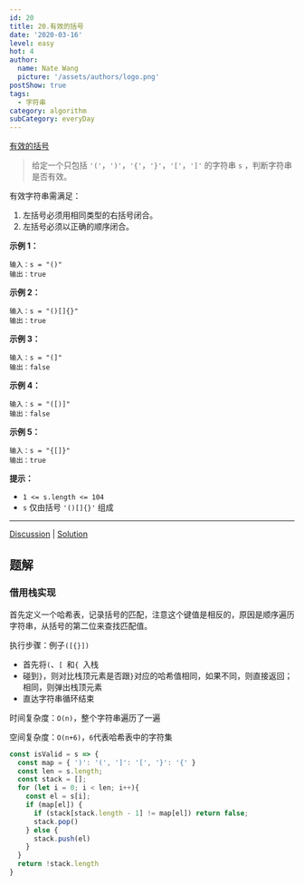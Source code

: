 ```yaml
---
id: 20
title: 20.有效的括号
date: '2020-03-16'
level: easy
hot: 4
author:
  name: Nate Wang
  picture: '/assets/authors/logo.png'
postShow: true
tags:
  - 字符串
category: algorithm
subCategory: everyDay
---
```




[有效的括号](https://leetcode-cn.com/problems/valid-parentheses/description/)



> 给定一个只包括 `'('`，`')'`，`'{'`，`'}'`，`'['`，`']'` 的字符串 `s` ，判断字符串是否有效。

有效字符串需满足：

1. 左括号必须用相同类型的右括号闭合。
2. 左括号必须以正确的顺序闭合。

**示例 1：**

```
输入：s = "()"
输出：true
```

**示例 2：**

```
输入：s = "()[]{}"
输出：true
```

**示例 3：**

```
输入：s = "(]"
输出：false
```

**示例 4：**

```
输入：s = "([)]"
输出：false
```

**示例 5：**

```
输入：s = "{[]}"
输出：true
```

 

**提示：**

- `1 <= s.length <= 104`
- `s` 仅由括号 `'()[]{}'` 组成

------

[Discussion](https://leetcode-cn.com/problems/valid-parentheses/comments/) | [Solution](https://leetcode-cn.com/problems/valid-parentheses/solution/)

## 题解

### 借用栈实现

首先定义一个哈希表，记录括号的匹配，注意这个键值是相反的，原因是顺序遍历字符串，从括号的第二位来查找匹配值。

执行步骤：例子`([{}])`

- 首先将`(`、`[ `和`{ `入栈
- 碰到`}`，则对比栈顶元素是否跟`}`对应的哈希值相同，如果不同，则直接返回；相同，则弹出栈顶元素
- 直达字符串循环结束

时间复杂度：`O(n)`，整个字符串遍历了一遍

空间复杂度：`O(n+6)`，`6`代表哈希表中的字符集

```js
const isValid = s => {
  const map = { ')': '(', ']': '[', '}': '{' }
  const len = s.length;
  const stack = [];
  for (let i = 0; i < len; i++){
    const el = s[i];
    if (map[el]) {
      if (stack[stack.length - 1] != map[el]) return false;
      stack.pop()
    } else {
      stack.push(el)
    }
  }
  return !stack.length
}
```

